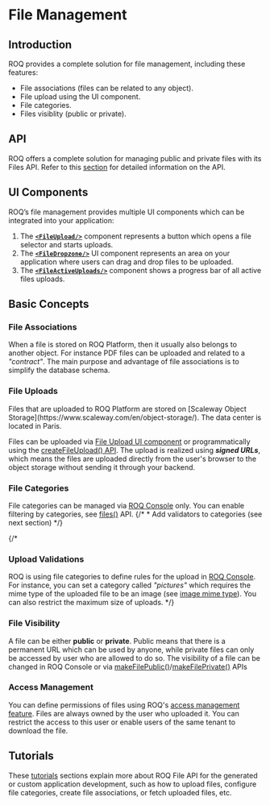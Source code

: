 
# File Management

## Introduction

ROQ provides a complete solution for file management, including these features:

* File associations (files can be related to any object).
* File upload using the UI component.
* File categories.
* Files visiblity (public or private).

## API

ROQ offers a complete solution for managing public and private files with its Files API. Refer to this [section](/files/api) for detailed information on the API.

## UI Components

ROQ’s file management provides multiple UI components which can be integrated into your application:

1. The [**`<FileUpload/>`**](/files/ui-components#fileupload) component represents a button which opens a file selector and
   starts uploads.
2. The [**`<FileDropzone/>`**](/files/ui-components#filedropzone) UI component represents an area on your application
   where users can drag and drop files to be uploaded.
3. The [**`<FileActiveUploads/>`**](/files/ui-components#fileactiveuploads) component shows a progress bar of all active files
   uploads.
 
## Basic Concepts

### File Associations

When a file is stored on ROQ Platform, then it usually also belongs to another object. For instance PDF files can be uploaded and related to a _"contract"_. The main purpose and advantage of file associations is to simplify the database schema.

### File Uploads

<Callout type="info" emoji="ℹ️">
  Files that are uploaded to ROQ Platform are stored on [Scaleway Object Storage](https://www.scaleway.com/en/object-storage/). The data center is located in Paris. 
</Callout>

Files can be uploaded via [File Upload UI component](/files/ui-components#fileupload) or programmatically using the [createFileUpload() API](/files/api#createfileupload). The upload is realized using _**signed URLs**_, which means the files are uploaded directly from the user's browser to the object storage without sending it through your backend.

### File Categories

File categories can be managed via [ROQ Console](https://console.roq.tech/) only. 
You can enable filtering by categories, see [files()](/files/api#files) API.
{/* * Add validators to categories (see next section) */}

{/*
### Upload Validations

ROQ is using file categories to define rules for the upload in [ROQ Console](https://console.roq.tech/). For
instance, you can set a category called _"pictures"_ which requires the mime type of the uploaded file to be an image
(see [image mime type](https://mimetype.io/all-types/#image)). You can also restrict the maximum size of uploads.
*/}

### File Visibility

A file can be either **public** or **private**. Public means that there is a permanent URL which can be used by anyone, while private files can only be accessed by user who are allowed to do so. The visibility of a file can be changed in ROQ Console or via [makeFilePublic()](/files/api#makefilepublic)/[makeFilePrivate()](/files/api#makefileprivate) APIs

### Access Management

You can define permissions of files using ROQ's [access management feature](/access-management). Files are always owned by the user who uploaded it. You can restrict the access to this user or enable users of the same tenant to download the file.

## Tutorials

These [tutorials](/files/tutorials) sections explain more about ROQ File API for the generated or custom application development, such as how to upload files, configure file categories, create file associations, or fetch uploaded files, etc.
